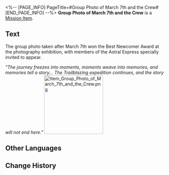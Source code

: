 <%-- [PAGE_INFO]
PageTitle=#Group Photo of March 7th and the Crew#
[END_PAGE_INFO] --%>
{{Item Infobox
|id          = 140516
|image       = Item Group Photo of March 7th and the Crew.png{{subst:void|<!--$UPLOAD:<<SpriteOutput/ItemFigures/140516.png>-<Item Group Photo of March 7th and the Crew.png>-<Item Icons>>-->}}
|type        = Mission Item
|invCategory = Missions
|rarity      = 3
|effect      = 
|description = After using it in your Inventory, you can view the group photo.
}}
{{Description|The group photo taken after March 7th won the Best Newcomer Award at the photography exhibition, with members of the Astral Express specially invited to appear.<br /><br />''"The journey freezes into moments, moments weave into memories, and memories tell a story... The Trailblazing expedition continues, and the story will not end here."''}}
'''Group Photo of March 7th and the Crew''' is a [[Mission Item]].

==Text==
<div align="center">{{Color|Keyword|Group Photo of March 7th and the Crew}}</div>
The group photo taken after March 7th won the Best Newcomer Award at the photography exhibition, with members of the Astral Express specially invited to appear.

''"The journey freezes into moments, moments weave into memories, and memories tell a story... The Trailblazing expedition continues, and the story will not end here."''
[[File:Item Group Photo of March 7th and the Crew.png|185px]]{{subst:void|<!--$UPLOAD:<<SpriteOutput/Quest/PhotoExhibition/PhotoExhibitionPhoto1502.png>-<Item Group Photo of March 7th and the Crew.png>-<Item Images>>-->}}

==Other Languages==
{{Other Languages
|en   = Group Photo of March 7th and the Crew
|zhs  = 三月七与列车组的合影
|zht  = 三月七與列車組的合影
|ja   = 三月なのかと列車組の記念写真
|ko   = Mar. 7th와 열차팀의 단체 사진
|es   = Foto de Siete de Marzo y la tripulación
|fr   = Photo de groupe de March&nbsp;7th et l'équipage
|ru   = Общее фото Март 7 и экипажа Звёздного экспресса
|th   = ภาพหมู่ของ March 7th กับทีมขบวนรถไฟ
|vi   = Ảnh chụp chung của March 7th với Đội Tàu Astral
|de   = Gruppenfoto von 7. März und der Expressbesatzung
|id   = Foto Bersama March 7th dan Kru Express
|pt   = Foto em Grupo de 7 de Março e da Tripulação
}}

==Change History==
{{Change History|2.7}}